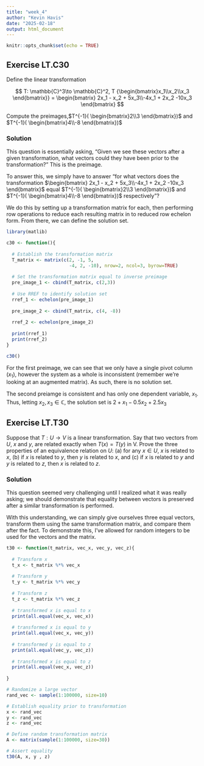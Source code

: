 ```yaml
---
title: "week_4"
author: "Kevin Havis"
date: "2025-02-18"
output: html_document
---
```


```r
knitr::opts_chunk$set(echo = TRUE)
```



## Exercise LT.C30

Define the linear transformation

$$
T: \mathbb{C}^3\to \mathbb{C}^2, T {\begin{bmatrix}x_1\\x_2\\x_3 \end{bmatrix}} = \begin{bmatrix} 2x_1 - x_2 + 5x_3\\-4x_1 + 2x_2 -10x_3 \end{bmatrix}
$$

Compute the preimages,$T^{-1}( \begin{bmatrix}2\\3 \end{bmatrix})$ and $T^{-1}( \begin{bmatrix}4\\-8 \end{bmatrix})$

### Solution

This question is essentially asking, "Given we see these vectors after a given transformation, what vectors could they have been prior to the transformation?" This is the preimage. 

To answer this, we simply have to answer "for what vectors does the transformation $\begin{bmatrix} 2x_1 - x_2 + 5x_3\\-4x_1 + 2x_2 -10x_3 \end{bmatrix}$ equal $T^{-1}( \begin{bmatrix}2\\3 \end{bmatrix})$ and $T^{-1}( \begin{bmatrix}4\\-8 \end{bmatrix})$ respectively"?

We do this by setting up a transformation matrix for each, then performing row operations to reduce each resulting matrix in to reduced row echelon form. From there, we can define the solution set.

```r
library(matlib)

c30 <- function(){
  
  # Establish the transformation matrix
  T_matrix <- matrix(c(2, -1, 5,
                       -4, 2, -10), nrow=2, ncol=3, byrow=TRUE)
  
  # Set the transformation matrix equal to inverse preimage
  pre_image_1 <- cbind(T_matrix, c(2,3))
  
  # Use RREF to identify solution set
  rref_1 <- echelon(pre_image_1)
  
  pre_image_2 <- cbind(T_matrix, c(4, -8))
  
  rref_2 <- echelon(pre_image_2)
  
  print(rref_1)
  print(rref_2)
}

c30()
```

For the first preimage, we can see that we only have a single pivot column ($x_1$), however the system as a whole is inconsistent (remember we're looking at an augmented matrix). As such, there is no solution set.

The second preiamge is consistent and has only one dependent variable, $x_1$. Thus, letting $x_2, x_3 \in \mathbb{C}$, the solution set is $2 + x_1 - 0.5x_2 + 2.5x_3$

## Exercise LT.T30

Suppose that $T: U→V$ is a linear transformation. Say that two vectors from $U$, $x$ and $y$, are related exactly when $T(x)=T(y)$ in V. Prove the three properties of an equivalence relation on $U$: (a) for any $x\in U$, $x$ is related to $x$, (b) if $x$ is related to $y$, then $y$ is related to $x$, and (c) if $x$ is related to $y$ and $y$ is related to $z$, then $x$ is related to $z$.

### Solution

This question seemed very challenging until I realized what it was really asking; we should demonstrate that equality between vectors is preserved after a similar transformation is performed.

With this understanding, we can simply give ourselves three equal vectors, transform them using the same transformation matrix, and compare them after the fact. To demonstrate this, I've allowed for random integers to be used for the vectors and the matrix.

```r
t30 <- function(t_matrix, vec_x, vec_y, vec_z){
  
  # Transform x
  t_x <- t_matrix %*% vec_x
  
  # Transform y
  t_y <- t_matrix %*% vec_y
  
  # Transform z
  t_z <- t_matrix %*% vec_z
  
  # transformed x is equal to x
  print(all.equal(vec_x, vec_x))
  
  # transformed x is equal to y
  print(all.equal(vec_x, vec_y))
  
  # transformed y is equal to z
  print(all.equal(vec_y, vec_z))
  
  # transformed x is equal to z
  print(all.equal(vec_x, vec_z))
  
}
```

```r
# Randomize a large vector
rand_vec <- sample(1:100000, size=10)

# Establish equality prior to transformation
x <- rand_vec
y <- rand_vec
z <- rand_vec 

# Define random transformation matrix
A <- matrix(sample(1:100000, size=30))

# Assert equality
t30(A, x, y , z)

```


